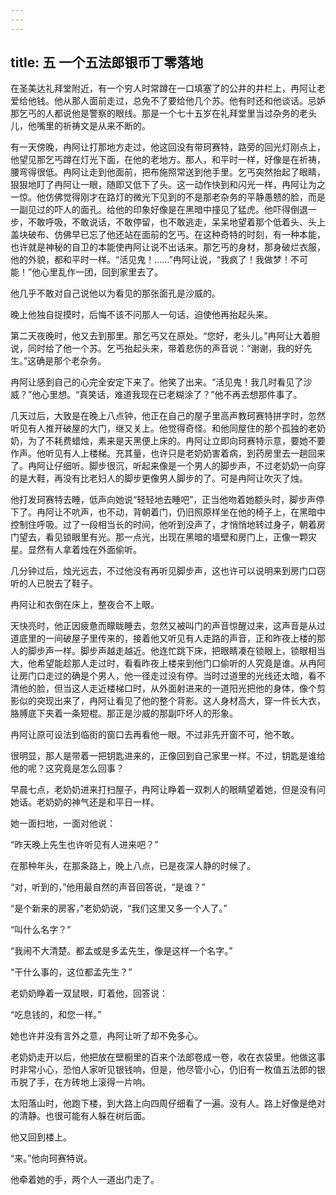 ```yaml
---
---
---
```

title: 五 一个五法郎银币丁零落地
---




在圣美达礼拜堂附近，有一个穷人时常蹲在一口填塞了的公井的井栏上，冉阿让老爱给他钱。他从那人面前走过，总免不了要给他几个苏。他有时还和他谈话。忌妒那乞丐的人都说他是警察的眼线。那是一个七十五岁在礼拜堂里当过杂务的老头儿，他嘴里的祈祷文是从来不断的。

有一天傍晚，冉阿让打那地方走过，他这回没有带珂赛特，路旁的回光灯刚点上，他望见那乞丐蹲在灯光下面，在他的老地方。那人，和平时一样，好像是在祈祷，腰弯得很低。冉阿让走到他面前，把布施照常送到他手里。乞丐突然抬起了眼睛，狠狠地盯了冉阿让一眼，随即又低下了头。这一动作快到和闪光一样，冉阿让为之一惊。他仿佛觉得刚才在路灯的微光下见到的不是那老杂务的平静愚戆的脸，而是一副见过的吓人的面孔。给他的印象好像是在黑暗中撞见了猛虎。他吓得倒退一步，不敢呼吸，不敢说话，不敢停留，也不敢逃走，呆呆地望着那个低着头、头上盖块破布、仿佛早已忘了他还站在面前的乞丐。在这种奇特的时刻，有一种本能，也许就是神秘的自卫的本能使冉阿让说不出话来。那乞丐的身材，那身破烂衣服，他的外貌，都和平时一样。“活见鬼！……”冉阿让说，“我疯了！我做梦！不可能！”他心里乱作一团，回到家里去了。

他几乎不敢对自己说他以为看见的那张面孔是沙威的。

晚上他独自捉摸时，后悔不该不问那人一句话，迫使他再抬起头来。

第二天夜晚时，他又去到那里。那乞丐又在原处。“您好，老头儿。”冉阿让大着胆说，同时给了他一个苏。乞丐抬起头来，带着悲伤的声音说：“谢谢，我的好先生。”这确是那个老杂务。

冉阿让感到自己的心完全安定下来了。他笑了出来。“活见鬼！我几时看见了沙威？”他心里想。“真笑话，难道我现在已老糊涂了？”他不再去想那件事了。

几天过后，大致是在晚上八点钟，他正在自己的屋子里高声教珂赛特拼字时，忽然听见有人推开破屋的大门，继又关上。他觉得奇怪。和他同屋住的那个孤独的老奶奶，为了不耗费蜡烛，素来是天黑便上床的。冉阿让立即向珂赛特示意，要她不要作声。他听见有人上楼梯。充其量，也许只是老奶奶害着病，到药房里去一趟回来了。冉阿让仔细听。脚步很沉，听起来像是一个男人的脚步声，不过老奶奶一向穿的是大鞋，再没有比老妇人的脚步更像男人脚步的了。可是冉阿让吹灭了烛。

他打发珂赛特去睡，低声向她说“轻轻地去睡吧”，正当他吻着她额头时，脚步声停下了。冉阿让不吭声，也不动，背朝着门，仍旧照原样坐在他的椅子上，在黑暗中控制住呼吸。过了一段相当长的时间，他听到没声了，才悄悄地转过身子，朝着房门望去，看见锁眼里有光。那一点光，出现在黑暗的墙壁和房门上，正像一颗灾星。显然有人拿着烛在外面偷听。

几分钟过后，烛光远去，不过他没有再听见脚步声，这也许可以说明来到房门口窃听的人已脱去了鞋子。

冉阿让和衣倒在床上，整夜合不上眼。

天快亮时，他正因疲惫而矇眬睡去，忽然又被叫门的声音惊醒过来，这声音是从过道底里的一间破屋子里传来的，接着他又听见有人走路的声音，正和昨夜上楼的那人的脚步声一样。脚步声越走越近。他连忙跳下床，把眼睛凑在锁眼上，锁眼相当大，他希望能趁那人走过时，看看昨夜上楼来到他门口偷听的人究竟是谁。从冉阿让房门口走过的确是个男人，他一径走过没有停。当时过道里的光线还太暗，看不清他的脸，但当这人走近楼梯口时，从外面射进来的一道阳光把他的身体，像个剪影似的突现出来了，冉阿让看见了他的整个背影。这人身材高大，穿一件长大衣，胳膊底下夹着一条短棍。那正是沙威的那副吓坏人的形象。

冉阿让原可设法到临街的窗口去再看他一眼。不过非先开窗不可，他不敢。

很明显，那人是带着一把钥匙进来的，正像回到自己家里一样。不过，钥匙是谁给他的呢？这究竟是怎么回事？

早晨七点，老奶奶进来打扫屋子，冉阿让睁着一双刺人的眼睛望着她，但是没有问她话。老奶奶的神气还是和平日一样。

她一面扫地，一面对他说：

“昨天晚上先生也许听见有人进来吧？”

在那种年头，在那条路上，晚上八点，已是夜深人静的时候了。

“对，听到的，”他用最自然的声音回答说，“是谁？”

“是个新来的房客，”老奶奶说，“我们这里又多一个人了。”

“叫什么名字？”

“我闹不大清楚。都孟或是多孟先生，像是这样一个名字。”

“干什么事的，这位都孟先生？”

老奶奶睁着一双鼠眼，盯着他，回答说：

“吃息钱的，和您一样。”

她也许并没有言外之意，冉阿让听了却不免多心。

老奶奶走开以后，他把放在壁橱里的百来个法郎卷成一卷，收在衣袋里。他做这事时非常小心，恐怕人家听见银钱响，但是，他尽管小心，仍旧有一枚值五法郎的银币脱了手，在方砖地上滚得一片响。

太阳落山时，他跑下楼，到大路上向四周仔细看了一遍。没有人。路上好像是绝对的清静。也很可能有人躲在树后面。

他又回到楼上。

“来。”他向珂赛特说。

他牵着她的手，两个人一道出门走了。